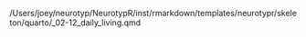 /Users/joey/neurotyp/NeurotypR/inst/rmarkdown/templates/neurotypr/skeleton/quarto/_02-12_daily_living.qmd